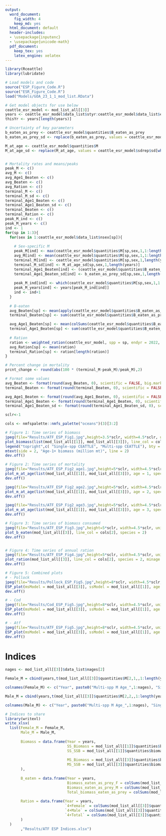 ```yaml
---
output:
  word_document:
    fig_width: 4
    keep_md: yes
  html_document: default
  header-includes:
  - \usepackage{inputenc}
  - \usepackage{unicode-math}
  pdf_document:
    keep_tex: yes
    latex_engine: xelatex
---
```

```r
library(Rceattle)
library(lubridate)

# Load models and code
source("ESP_Figure_Code.R")
source("ESR_Figure_Code.R")
load("Models/GOA_23_1_1_mod_list.RData")

# Get model objects for use below
ceattle_esr_model <- mod_list_all[[3]]
years <- ceattle_esr_model$data_list$styr:ceattle_esr_model$data_list$endyr
thisYr <- years[length(years)]

# Uncertainty of key parameters
b_eaten_as_prey <- ceattle_esr_model$quantities$B_eaten_as_prey
b_eaten_as_prey_sd <- replace(b_eaten_as_prey, values = ceattle_esr_model$sdrep$sd[which(names(ceattle_esr_model$sdrep$value) == "B_eaten_as_prey")])

M_at_age <- ceattle_esr_model$quantities$M
M_at_age_sd <- replace(M_at_age, values = ceattle_esr_model$sdrep$sd[which(names(ceattle_esr_model$sdrep$value) == "M")])


# Mortality rates and means/peaks
peak_M <- c()
avg_M <- c()
avg_Age1_Beaten <- c()
avg_Beaten <- c()
avg_Ration <- c()
terminal_M <- c()
terminal_M_sd <- c()
terminal_Age1_Beaten <- c()
terminal_Age1_Beaten_sd <- c()
terminal_Beaten <- c()
terminal_Ration <- c()
peak_M_ind <- c()
peak_M_years <- c()
ind <- 1
for(sp in 1:3){
  for(sex in 1:ceattle_esr_model$data_list$nsex[sp]){
    
    # Sex-specific M
    peak_M[ind] <- max(ceattle_esr_model$quantities$M[sp,sex,1,1:length(years)])
    avg_M[ind] <- mean(ceattle_esr_model$quantities$M[sp,sex,1,1:length(years)])
    terminal_M[ind] <- ceattle_esr_model$quantities$M[sp,sex,1,length(years)]
    terminal_M_sd[ind] <- M_at_age_sd[sp,sex,1,length(years)]
    terminal_Age1_Beaten[ind] <- (ceattle_esr_model$quantities$B_eaten_as_prey[sp,sex,1,length(years)])
    terminal_Age1_Beaten_sd[ind] <- b_eaten_as_prey_sd[sp,sex,1,length(years)]
    
    peak_M_ind[ind] <- which(ceattle_esr_model$quantities$M[sp,sex,1,1:length(years)] == peak_M[ind])
    peak_M_years[ind] <- years[peak_M_ind[ind]]
    ind <- ind+1
  }
  
  # B-eaten
  avg_Beaten[sp] <- mean(apply(ceattle_esr_model$quantities$B_eaten_as_prey[sp,,,1:length(years)], 3, sum))
  terminal_Beaten[sp] <- sum(ceattle_esr_model$quantities$B_eaten_as_prey[sp,,,length(years)])

  avg_Age1_Beaten[sp] <- mean(colSums(ceattle_esr_model$quantities$B_eaten_as_prey[sp,,1,1:length(years)]))
  terminal_Age1_Beaten[sp] <- sum(ceattle_esr_model$quantities$B_eaten_as_prey[sp,,1,length(years)])
  
  # Ration
  ration <- weighted_ration(ceattle_esr_model, spp = sp, endyr = 2022, minage = 4)
  avg_Ration[sp] <- mean(ration)
  terminal_Ration[sp] <- ration[length(ration)]
}

# Percent change in mortality
prcnt_change <- round(abs(100 * (terminal_M-peak_M)/peak_M),2)

# Format some values
avg_Beaten <- format(round(avg_Beaten, 0), scientific = FALSE, big.mark = ",")
terminal_Beaten <- format(round(terminal_Beaten, 0), scientific = FALSE, big.mark = ",")

avg_Age1_Beaten <- format(round(avg_Age1_Beaten, 0), scientific = FALSE, big.mark = ",")
terminal_Age1_Beaten <- format(round(terminal_Age1_Beaten, 0), scientific = FALSE, big.mark = ",")
terminal_Age1_Beaten_sd <- format(round(terminal_Age1_Beaten_sd, 0), scientific = FALSE, big.mark = ",")
```

```r
sclr<-1

cols <- nmfspalette::nmfs_palette("oceans")(3)[3:2]

# Figure 1: Time series of biomass
jpeg(file="Results/ATF_ESP_Fig1.jpg",height=3.5*sclr, width=4.5*sclr, units="in",res=350)
plot_biomass(list(mod_list_all[[1]], mod_list_all[[3]]), line_col = cols, species = 2, model_names = "Single-spp CEATTLE", "Multi-spp CEATTLE")
legend("topright",c( "Single-spp CEATTLE", "Multi-spp CEATTLE"), bty = "n", col = cols, lwd = 2)
mtext(side = 2, "Age-1+ biomass (million mt)", line = 2)
dev.off()

# Figure 2: Time series of mortality
jpeg(file="Results/ATF_ESP_Fig2_age1.jpg",height=5*sclr, width=4.5*sclr, units="in",res=350)
plot_m_at_age(list(mod_list_all[[1]], mod_list_all[[3]]), age = 1, species = 2,  line_col = cols, lty = c(2,1))
dev.off()

jpeg(file="Results/ATF_ESP_Fig2_age2.jpg",height=5*sclr, width=4.5*sclr, units="in",res=350)
plot_m_at_age(list(mod_list_all[[1]], mod_list_all[[3]]), age = 2, species = 2,  line_col = cols, lty = c(2,1))
dev.off()

jpeg(file="Results/ATF_ESP_Fig2_age3.jpg",height=5*sclr, width=4.5*sclr, units="in",res=350)
plot_m_at_age(list(mod_list_all[[1]], mod_list_all[[3]]), age = 3, species = 2,  line_col = cols, lty = c(2,1))
dev.off()

# Figure 3: Time series of biomass consumed
jpeg(file="Results/ATF_ESP_Fig3.jpg",height=5*sclr, width=4.5*sclr, units="in",res=350)
plot_b_eaten(mod_list_all[[3]], line_col = cols[2], species = 2)
dev.off()


# Figure 4: Time series of annual ration
jpeg(file="Results/ATF_ESP_Fig4.jpg",height=5*sclr, width=4.5*sclr, units="in",res=350)
plot_ration(mod_list_all[[3]], line_col = cols[2], species = 2, minage = 4)
dev.off()

# Figure 5: Combined plots
# - Pollock
jpeg(file="Results/Pollock_ESP_Fig5.jpg",height=8*sclr, width=4.5*sclr, units="in",res=350)
ESP_plot(msModel = mod_list_all[[3]], ssModel = mod_list_all[[1]], age = 1, minage = 4, endyr = 2023, species = 1)
dev.off()

# - Cod
jpeg(file="Results/Cod_ESP_Fig5.jpg",height=8*sclr, width=4.5*sclr, units="in",res=350)
ESP_plot(msModel = mod_list_all[[3]], ssModel = mod_list_all[[1]], age = 1, minage = 4, endyr = 2023, species = 3)
dev.off()

# - Atf
jpeg(file="Results/ATF_ESP_Fig5.jpg",height=8*sclr, width=4.5*sclr, units="in",res=350)
ESP_plot(msModel = mod_list_all[[3]], ssModel = mod_list_all[[1]], age = 1, minage = 4, endyr = 2023, species = 2)
dev.off()
```	



# Indices
```r
nages <- mod_list_all[[3]]$data_list$nages[2]

Female_M = cbind(years,t(mod_list_all[[3]]$quantities$M[2,1,,1:length(years)]), data.frame(M = mod_list_all[[1]]$quantities$M[2,1,1,1:length(years)]))

colnames(Female_M) <- c("Year", paste0("Multi-spp M Age_",1:nages), "Single-spp M")

Male_M = cbind(years,t(mod_list_all[[3]]$quantities$M[2,2,,1:length(years)]), data.frame(M = mod_list_all[[1]]$quantities$M[2,2,1,1:length(years)]))

colnames(Male_M) <- c("Year", paste0("Multi-spp M Age_",1:nages), "Single-spp M")

# Indices to share
library(writexl)
write_xlsx(
  list(Female_M = Female_M,
       Male_M = Male_M,
       
       Biomass = data.frame(Year = years,
                            SS_Biomass = mod_list_all[[1]]$quantities$biomass[2,1:length(years)],
                            SS_SSB = mod_list_all[[1]]$quantities$biomassSSB[2,1:length(years)],
       
                            MS_Biomass = mod_list_all[[3]]$quantities$biomass[2,1:length(years)],
                            MS_SSB = mod_list_all[[3]]$quantities$biomassSSB[2,1:length(years)]
       ),
       
       B_eaten = data.frame(Year = years,
                            Biomass_eaten_as_prey_F = colSums(mod_list_all[[3]]$quantities$B_eaten_as_prey[2,1,,1:length(years)]),
                            Biomass_eaten_as_prey_M = colSums(mod_list_all[[3]]$quantities$B_eaten_as_prey[2,2,,1:length(years)]),
                            Total_biomass_eaten_as_prey = colSums(mod_list_all[[3]]$quantities$B_eaten_as_prey[2,2,,1:length(years)]) + colSums(mod_list_all[[3]]$quantities$B_eaten_as_prey[2,1,,1:length(years)])),
       
       Ration = data.frame(Year = years,
                           `4+Female` = colSums(mod_list_all[[3]]$quantities$ration[2,1,4:21,1:length(years)]),
                           `4+Male` = colSums(mod_list_all[[3]]$quantities$ration[2,2,4:21,1:length(years)]),
                           `4+Total` = colSums(mod_list_all[[3]]$quantities$ration[2,1,4:21,1:length(years)]) + colSums(mod_list_all[[3]]$quantities$ration[2,2,4:21,1:length(years)])
       )
  )
       ,"Results/ATF ESP Indices.xlsx")



```